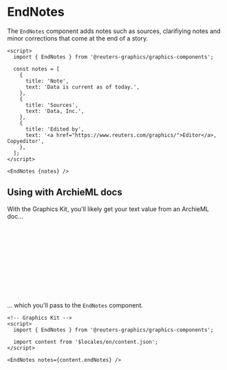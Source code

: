 

<Meta of={EndNotesStories} />

# EndNotes

The `EndNotes` component adds notes such as sources, clarifiying notes and minor corrections that come at the end of a story.

```svelte
<script>
  import { EndNotes } from '@reuters-graphics/graphics-components';

  const notes = [
    {
      title: 'Note',
      text: 'Data is current as of today.',
    },
    {
      title: 'Sources',
      text: 'Data, Inc.',
    },
    {
      title: 'Edited by',
      text: '<a href="https://www.reuters.com/graphics/">Editor</a>, Copyeditor',
    },
  ];
</script>

<EndNotes {notes} />
```

<Canvas of={EndNotesStories.Demo} />

## Using with ArchieML docs

With the Graphics Kit, you'll likely get your text value from an ArchieML doc...

```yaml
# ArchieML doc
[endNotes]
title: Note
text: Data is current as of today

title: Sources
text: Data, Inc.

title: Edited by
text: Editor, Copyeditor
[]
```

... which you'll pass to the `EndNotes` component.

```svelte
<!-- Graphics Kit -->
<script>
  import { EndNotes } from '@reuters-graphics/graphics-components';

  import content from '$locales/en/content.json';
</script>

<EndNotes notes={content.endNotes} />
```

<Canvas of={EndNotesStories.Demo} />
